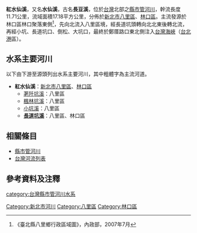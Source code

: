 {{Infobox river
| river_name = 紅水仙溪
| native_name =
| other_name =
| etymology =
| image_name =File:2021 Hong Shui Xian Creek.jpg
| image_size =
| caption    = 
| origin     = 林口區林口聚落東側
| mouth      = 台灣海峽（台北港區）
| progression = [[台灣海峽|台灣海峽]]
| basin_countries =
| location   =
| length     = {{convert|11.71|km|}}
| elevation  =
| mouth_elevation =
| discharge  =
| watershed  = {{convert|17.18|km2|}}
| left_tribs =
| right_tribs =
}}
'''紅水仙溪'''，又名'''水仙溪'''，古名'''長豆溪'''，位於[[台灣|台灣]]北部之[[縣市管河川|縣市管河川]]，幹流長度11.71公里，流域面積17.18平方公里，分佈於[[新北市|新北市]][[八里區|八里區]]、[[林口區|林口區]]。主流發源於林口區林口聚落東側<ref>《臺北縣八里鄉行政區域圖》，內政部，2007年7月</ref>，先向北流入八里區境，經長道坑頭轉向北北東後轉北流，再經小坑、長道坑口、倒松、大坑口，最終於鄭厝路口東北側注入[[台灣海峽|台灣海峽]]（[[台北港|台北港]]區）。

==水系主要河川==
以下由下游至源頭列出水系主要河川，其中粗體字為主流河道。
*'''紅水仙溪'''：[[新北市|新北市]][[八里區|八里區]]、[[林口區|林口區]]
**[[荖阡坑溪|荖阡坑溪]]：八里區
**[[楓林坑溪|楓林坑溪]]：八里區
**[[小坑溪_(八里區)|小坑溪]]：八里區
**'''[[長道坑溪|長道坑溪]]'''：八里區、林口區

==相關條目==
*[[縣市管河川|縣市管河川]]
*[[台灣河流列表|台灣河流列表]]

==參考資料及注釋==
{{commons category|Hong Shui Xian Creek}}
<div class="references-small">
<references />
</div>

{{台灣河流}}
[[category:台灣縣市管河川水系|category:台灣縣市管河川水系]]
[[Category:新北市河川|Category:新北市河川]]
[[Category:八里區|Category:八里區]]
[[Category:林口區|Category:林口區]]